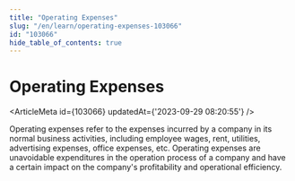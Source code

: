 ```yaml
---
title: "Operating Expenses"
slug: "/en/learn/operating-expenses-103066"
id: "103066"
hide_table_of_contents: true
---
```



# Operating Expenses

<ArticleMeta id={103066} updatedAt={'2023-09-29 08:20:55'} />
<div className='border-solid border-b border-t-0 my-4 border-[var(--ifm-color-gray-300)]' />

Operating expenses refer to the expenses incurred by a company in its normal business activities, including employee wages, rent, utilities, advertising expenses, office expenses, etc. Operating expenses are unavoidable expenditures in the operation process of a company and have a certain impact on the company's profitability and operational efficiency.
